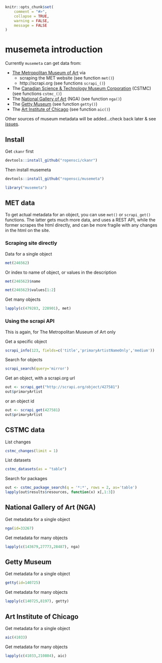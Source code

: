 <!--
%\VignetteEngine{knitr::knitr}
%\VignetteIndexEntry{musemeta vignette}
-->

```r
knitr::opts_chunk$set(
	comment = "#>",
	collapse = TRUE,
	warning = FALSE,
	message = FALSE
)
```

musemeta introduction
======

Currently `musemeta` can get data from:

* [The Metropolitan Museum of Art](http://www.metmuseum.org/) via
    * scraping the MET website (see function `met()`)
    * http://scrapi.org (see functions `scrapi_()`)
* The [Canadian Science & Technology Museum Corporation](http://techno-science.ca/en/index.php) (CSTMC) (see functions `cstmc_()`)
* The [National Gallery of Art](http://www.nga.gov/content/ngaweb.html) (NGA) (see function `nga()`)
* The [Getty Museum](http://www.getty.edu/) (see function `getty()`)
* The [Art Institute of Chicago](http://www.artic.edu/) (see function `aic()`)

Other sources of museum metadata will be added...check back later & see [issues](https://github.com/ropensci/musemeta/issues).

## Install

Get `ckanr` first

```r
devtools::install_github("ropensci/ckanr")
```

Then install musemeta

```r
devtools::install_github("ropensci/musemeta")
```

```r
library("musemeta")
```

## MET data

To get actual metadata for an object, you can use `met()` or `scrapi_get()` functions. The latter gets much more data, and uses a REST API, while the former scrapes the html directly, and can be more fragile with any changes in the html on the site.

### Scraping site directly

Data for a single object

```r
met(246562)
```

Or index to name of object, or values in the description

```r
met(246562)$name
```

```r
met(246562)$values[1:2]
```

Get many objects

```r
lapply(c(479283, 228901), met)
```

### Using the scrapi API

This is again, for The Metropolitan Museum of Art only

Get a specific object

```r
scrapi_info(123, fields=c('title','primaryArtistNameOnly','medium'))
```

Search for objects

```r
scrapi_search(query='mirror')
```

Get an object, with a scrapi.org url

```r
out <- scrapi_get("http://scrapi.org/object/427581")
out$primaryArtist
```

or an object id

```r
out <- scrapi_get(427581)
out$primaryArtist
```

## CSTMC data

List changes

```r
cstmc_changes(limit = 1)
```

List datasets

```r
cstmc_datasets(as = "table")
```

Search for packages

```r
out <- cstmc_package_search(q = '*:*', rows = 2, as='table')
lapply(out$results$resources, function(x) x[,1:3])
```

## National Gallery of Art (NGA)

Get metadata for a single object

```r
nga(id=33267)
```

Get metadata for many objects

```r
lapply(c(143679,27773,28487), nga)
```

## Getty Museum

Get metadata for a single object

```r
getty(id=140725)
```

Get metadata for many objects

```r
lapply(c(140725,8197), getty)
```

## Art Institute of Chicago

Get metadata for a single object

```r
aic(41033)
```

Get metadata for many objects

```r
lapply(c(41033,210804), aic)
```
